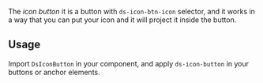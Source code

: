 

The _icon button_ it is a button with `ds-icon-btn-icon` selector, and it works in a way that you can put your icon
and it will project it inside the button.

<Canvas of={ButtonStories.Default} />

## Usage

Import `DsIconButton` in your component, and apply `ds-icon-button` in your buttons or anchor elements.

```ts
import { DsIconButton } from '@frontend/ui/icon-button'; // 👈 add to file imports

@Component({
    imports: [DsIconButton], // 👈 add to component imports
    template: `...`,
})
export class AppComponent {}
```
